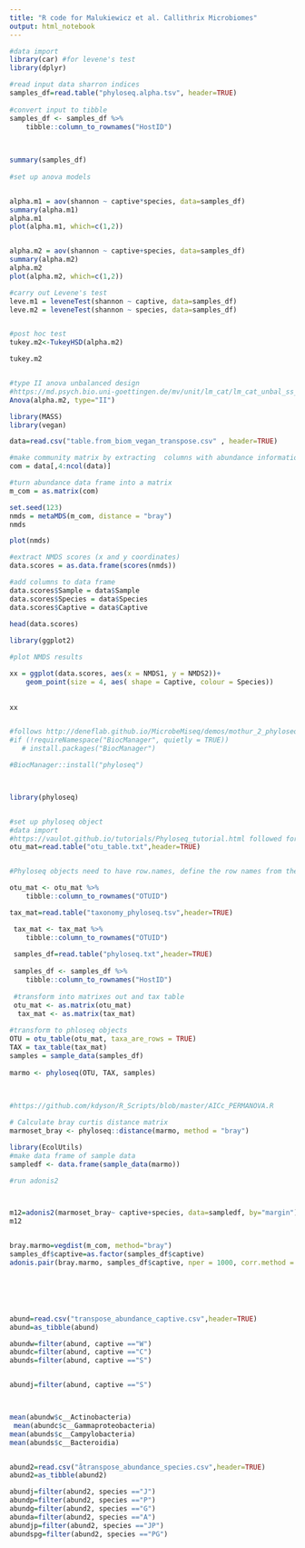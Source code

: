 ```yaml
---
title: "R code for Malukiewicz et al. Callithrix Microbiomes"
output: html_notebook
---
```


```r

#data import 
library(car) #for levene's test 
library(dplyr)

#read input data sharron indices
samples_df=read.table("phyloseq.alpha.tsv", header=TRUE)
 
#convert input to tibble 
samples_df <- samples_df %>% 
    tibble::column_to_rownames("HostID")
 

  
summary(samples_df)
  
#set up anova models 


alpha.m1 = aov(shannon ~ captive*species, data=samples_df)
summary(alpha.m1)
alpha.m1
plot(alpha.m1, which=c(1,2))


alpha.m2 = aov(shannon ~ captive+species, data=samples_df)
summary(alpha.m2)
alpha.m2
plot(alpha.m2, which=c(1,2))

#carry out Levene's test 
leve.m1 = leveneTest(shannon ~ captive, data=samples_df)
leve.m2 = leveneTest(shannon ~ species, data=samples_df)


#post hoc test 
tukey.m2<-TukeyHSD(alpha.m2)

tukey.m2


#type II anova unbalanced design 
#https://md.psych.bio.uni-goettingen.de/mv/unit/lm_cat/lm_cat_unbal_ss_explained.html
Anova(alpha.m2, type="II")


```


```r

library(MASS)
library(vegan)

data=read.csv("table.from_biom_vegan_transpose.csv" , header=TRUE)

#make community matrix by extracting  columns with abundance information
com = data[,4:ncol(data)]

#turn abundance data frame into a matrix
m_com = as.matrix(com)

set.seed(123)
nmds = metaMDS(m_com, distance = "bray")
nmds

plot(nmds)

#extract NMDS scores (x and y coordinates)
data.scores = as.data.frame(scores(nmds))

#add columns to data frame 
data.scores$Sample = data$Sample
data.scores$Species = data$Species
data.scores$Captive = data$Captive
 
head(data.scores)

library(ggplot2)

#plot NMDS results 

xx = ggplot(data.scores, aes(x = NMDS1, y = NMDS2))+ 
    geom_point(size = 4, aes( shape = Captive, colour = Species))
 
 
xx



```


```r
#follows http://deneflab.github.io/MicrobeMiseq/demos/mothur_2_phyloseq.html
#if (!requireNamespace("BiocManager", quietly = TRUE))
   # install.packages("BiocManager")

#BiocManager::install("phyloseq")



library(phyloseq)


#set up phyloseq object 
#data import 
#https://vaulot.github.io/tutorials/Phyloseq_tutorial.html followed for reference 
otu_mat=read.table("otu_table.txt",header=TRUE)


#Phyloseq objects need to have row.names, define the row names from the otu column

otu_mat <- otu_mat %>%
    tibble::column_to_rownames("OTUID") 

tax_mat=read.table("taxonomy_phyloseq.tsv",header=TRUE)

 tax_mat <- tax_mat %>% 
    tibble::column_to_rownames("OTUID")
 
 samples_df=read.table("phyloseq.txt",header=TRUE)
 
 samples_df <- samples_df %>% 
    tibble::column_to_rownames("HostID")
 
 #transform into matrixes out and tax table 
 otu_mat <- as.matrix(otu_mat)
  tax_mat <- as.matrix(tax_mat)
  
#transform to phloseq objects 
OTU = otu_table(otu_mat, taxa_are_rows = TRUE)
TAX = tax_table(tax_mat)
samples = sample_data(samples_df)
  
marmo <- phyloseq(OTU, TAX, samples)
  
  
```

```r
#https://github.com/kdyson/R_Scripts/blob/master/AICc_PERMANOVA.R

# Calculate bray curtis distance matrix
marmoset_bray <- phyloseq::distance(marmo, method = "bray")

library(EcolUtils)
#make data frame of sample data 
sampledf <- data.frame(sample_data(marmo))

#run adonis2



m12=adonis2(marmoset_bray~ captive+species, data=sampledf, by="margin")
m12


bray.marmo=vegdist(m_com, method="bray")
samples_df$captive=as.factor(samples_df$captive)
adonis.pair(bray.marmo, samples_df$captive, nper = 1000, corr.method = "fdr")







```






```r
abund=read.csv("transpose_abundance_captive.csv",header=TRUE)
abund=as_tibble(abund)

abundw=filter(abund, captive =="W")
abundc=filter(abund, captive =="C")
abunds=filter(abund, captive =="S")


abundj=filter(abund, captive =="S")



mean(abundw$c__Actinobacteria)
 mean(abundc$c__Gammaproteobacteria)
mean(abunds$c__Campylobacteria)
mean(abunds$c__Bacteroidia)


abund2=read.csv("åtranspose_abundance_species.csv",header=TRUE)
abund2=as_tibble(abund2)

abundj=filter(abund2, species =="J")
abundp=filter(abund2, species =="P")
abundg=filter(abund2, species =="G")
abunda=filter(abund2, species =="A")
abundjp=filter(abund2, species =="JP")
abundspg=filter(abund2, species =="PG")



```

